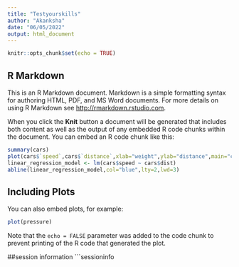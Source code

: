 ```yaml
---
title: "Testyourskills"
author: "Akanksha"
date: "06/05/2022"
output: html_document
---
```


```r
knitr::opts_chunk$set(echo = TRUE)
```

## R Markdown

This is an R Markdown document. Markdown is a simple formatting syntax for authoring HTML, PDF, and MS Word documents. For more details on using R Markdown see <http://rmarkdown.rstudio.com>.

When you click the **Knit** button a document will be generated that includes both content as well as the output of any embedded R code chunks within the document. You can embed an R code chunk like this:

```r
summary(cars)
plot(cars$`speed`,cars$`distance`,xlab="weight",ylab="distance",main="cars")
linear_regression_model <- lm(cars$speed ~ cars$dist)
abline(linear_regression_model,col="blue",lty=2,lwd=3)


```

## Including Plots

You can also embed plots, for example:

```r
plot(pressure)
```

Note that the `echo = FALSE` parameter was added to the code chunk to prevent printing of the R code that generated the plot.

##session information
```{sessioninfo()}
